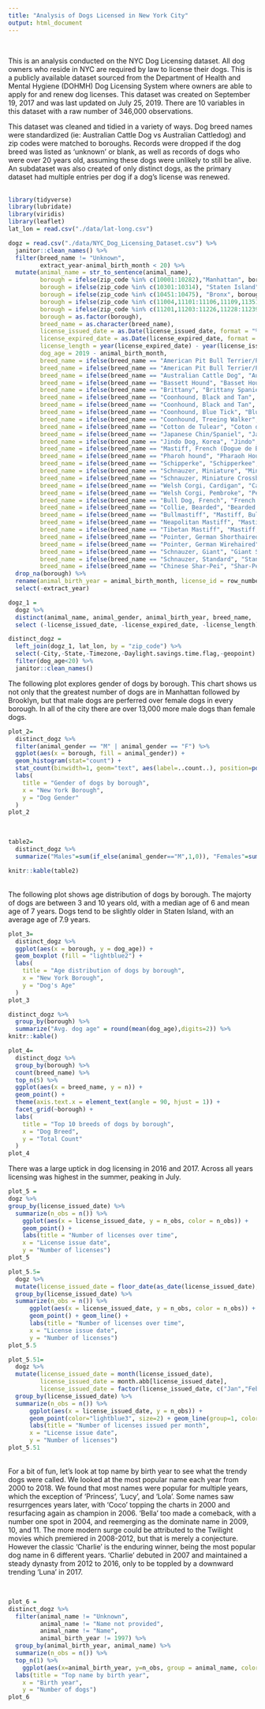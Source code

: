 ```yaml
---
title: "Analysis of Dogs Licensed in New York City"
output: html_document
---
```

<br>

This is an analysis conducted on the NYC Dog Licensing dataset. All dog owners who reside in NYC are required by law to license their dogs. This is a publicly available dataset sourced from the Department of Health and Mental Hygiene (DOHMH) Dog Licensing System where owners are able to apply for and renew dog licenses. This dataset was created on September 19, 2017 and was last updated on July 25, 2019. There are 10 variables in this dataset with a raw number of 346,000 observations.

This dataset was cleaned and tidied in a variety of ways. Dog breed names were standardized (ie: Australian Cattle Dog vs Australian Cattledog) and zip codes were matched to boroughs. Records were dropped if the dog breed was listed as 'unknown' or blank, as well as records of dogs who were over 20 years old, assuming these dogs were unlikely to still be alive. An subdataset was also created of only distinct dogs, as the primary dataset had multiple entries per dog if a dog's license was renewed.
<br><br>

```r
library(tidyverse)
library(lubridate)
library(viridis)
library(leaflet)
lat_lon = read.csv("./data/lat-long.csv")
```

```r
dogz = read.csv("./data/NYC_Dog_Licensing_Dataset.csv") %>% 
  janitor::clean_names() %>% 
  filter(breed_name != "Unknown",
         extract_year-animal_birth_month < 20) %>% 
  mutate(animal_name = str_to_sentence(animal_name),
         borough = ifelse(zip_code %in% c(10001:10282),"Manhattan", borough),
         borough = ifelse(zip_code %in% c(10301:10314), "Staten Island", borough),
         borough = ifelse(zip_code %in% c(10451:10475), "Bronx", borough),
         borough = ifelse(zip_code %in% c(11004,11101:11106,11109,11351,11354:11375,11377:11379,11385,11411:11423,11426:11430,11432:11436,11691:11694,11697), "Queens", borough),
         borough = ifelse(zip_code %in% c(11201,11203:11226,11228:11239,11241:11243,11249,11252,11256), "Brooklyn", borough),
         borough = as.factor(borough),
         breed_name = as.character(breed_name),
         license_issued_date = as.Date(license_issued_date, format = "%m/%d/%Y"),
         license_expired_date = as.Date(license_expired_date, format = "%m/%d/%Y"),
         license_length = year(license_expired_date) - year(license_issued_date),
         dog_age = 2019 - animal_birth_month,
         breed_name = ifelse(breed_name == "American Pit Bull Terrier/Pit Bull", "American Pit Bull Mix / Pit Bull Mix", breed_name),
         breed_name = ifelse(breed_name == "American Pit Bull Terrier/Pit Bull", "American Pit Bull Mix / Pit Bull Mix", breed_name),
         breed_name = ifelse(breed_name == "Australian Cattle Dog", "Australian Cattledog", breed_name),
         breed_name = ifelse(breed_name == "Bassett Hound", "Basset Hound", breed_name),
         breed_name = ifelse(breed_name == "Brittany", "Brittany Spaniel", breed_name),
         breed_name = ifelse(breed_name == "Coonhound, Black and Tan", "Black and Tan Coonhound", breed_name),
         breed_name = ifelse(breed_name == "Coonhound, Black and Tan", "Black and Tan Coonhound", breed_name),
         breed_name = ifelse(breed_name == "Coonhound, Blue Tick", "Bluetick Coonhound", breed_name),
         breed_name = ifelse(breed_name == "Coonhound, Treeing Walker", "Treeing Walker Coonhound", breed_name),
         breed_name = ifelse(breed_name == "Cotton de Tulear", "Coton de Tulear", breed_name),
         breed_name = ifelse(breed_name == "Japanese Chin/Spaniel", "Japanese Chin", breed_name),
         breed_name = ifelse(breed_name == "Jindo Dog, Korea", "Jindo", breed_name),
         breed_name = ifelse(breed_name == "Mastiff, French (Dogue de Bordeaux)", "Dogue de Bordeaux", breed_name),
         breed_name = ifelse(breed_name == "Pharoh hound", "Pharaoh Hound", breed_name),
         breed_name = ifelse(breed_name == "Schipperke", "Schipperkee", breed_name),
         breed_name = ifelse(breed_name == "Schnauzer, Miniature", "Miniature Schnauzer", breed_name),
         breed_name = ifelse(breed_name == "Schnauzer, Miniature Crossbreed", "Miniature Schnauzer, Crossbreed", breed_name),
         breed_name = ifelse(breed_name == "Welsh Corgi, Cardigan", "Cardigan Welsh Corgi", breed_name),
         breed_name = ifelse(breed_name == "Welsh Corgi, Pembroke", "Pembroke Welsh Corgi", breed_name),
         breed_name = ifelse(breed_name == "Bull Dog, French", "French Bulldog", breed_name),
         breed_name = ifelse(breed_name == "Collie, Bearded", "Bearded Collie", breed_name),
         breed_name = ifelse(breed_name == "Bullmastiff", "Mastiff, Bull", breed_name),
         breed_name = ifelse(breed_name == "Neapolitan Mastiff", "Mastiff, Neapolitan", breed_name),
         breed_name = ifelse(breed_name == "Tibetan Mastiff", "Mastiff, Tibetan", breed_name),
         breed_name = ifelse(breed_name == "Pointer, German Shorthaired", "German Shorthaired Pointer", breed_name),
         breed_name = ifelse(breed_name == "Pointer, German Wirehaired", "German Wirehaired Pointer", breed_name),
         breed_name = ifelse(breed_name == "Schnauzer, Giant", "Giant Schnauzer", breed_name),
         breed_name = ifelse(breed_name == "Schnauzer, Standard", "Standard Schnauzer", breed_name),
         breed_name = ifelse(breed_name == "Chinese Shar-Pei", "Shar-Pei, Chinese", breed_name)) %>% 
  drop_na(borough) %>% 
  rename(animal_birth_year = animal_birth_month, license_id = row_number) %>% 
  select(-extract_year)

```

```r
dogz_1 =
  dogz %>% 
  distinct(animal_name, animal_gender, animal_birth_year, breed_name, .keep_all = TRUE) %>% 
  select (-license_issued_date, -license_expired_date, -license_length)

distinct_dogz =
  left_join(dogz_1, lat_lon, by = "zip_code") %>% 
  select(-City,-State,-Timezone,-Daylight.savings.time.flag,-geopoint) %>% 
  filter(dog_age<20) %>% 
  janitor::clean_names()
```

The following plot explores gender of dogs by borough. This chart shows us not only that the greatest number of dogs are in Manhattan followed by Brooklyn, but that male dogs are perferred over female dogs in every borough. In all of the city there are over 13,000 more male dogs than female dogs.


```r
plot_2=
  distinct_dogz %>% 
  filter(animal_gender == "M" | animal_gender == "F") %>% 
  ggplot(aes(x = borough, fill = animal_gender)) +
  geom_histogram(stat="count") +
  stat_count(binwidth=1, geom="text", aes(label=..count..), position=position_stack(vjust=.5)) +
  labs(
    title = "Gender of dogs by borough",
    x = "New York Borough",
    y = "Dog Gender"
  )
plot_2
```

<br>
```r
table2=
  distinct_dogz %>% 
  summarize("Males"=sum(if_else(animal_gender=="M",1,0)), "Females"=sum(if_else(animal_gender=="F",1,0)))

knitr::kable(table2)
```


<br>
The following plot shows age distribution of dogs by borough. The majorty of dogs are between 3 and 10 years old, with a median age of 6 and mean age of 7 years. Dogs tend to be slightly older in Staten Island, with an average age of 7.9 years.

```r
plot_3=
  distinct_dogz %>% 
  ggplot(aes(x = borough, y = dog_age)) +
  geom_boxplot (fill = "lightblue2") +
  labs(
    title = "Age distribution of dogs by borough",
    x = "New York Borough",
    y = "Dog's Age"
  )
plot_3

distinct_dogz %>% 
  group_by(borough) %>% 
  summarize("Avg. dog age" = round(mean(dog_age),digits=2)) %>% 
knitr::kable()
```


```r
plot_4=
  distinct_dogz %>% 
  group_by(borough) %>% 
  count(breed_name) %>% 
  top_n(5) %>% 
  ggplot(aes(x = breed_name, y = n)) +
  geom_point() +
  theme(axis.text.x = element_text(angle = 90, hjust = 1)) +
  facet_grid(~borough) +
  labs(
    title = "Top 10 breeds of dogs by borough",
    x = "Dog Breed",
    y = "Total Count"
  )
plot_4
```

There was a large uptick in dog licensing in 2016 and 2017. Across all years licensing was highest in the summer, peaking in July.


```r
plot_5 =
dogz %>% 
group_by(license_issued_date) %>% 
  summarize(n_obs = n()) %>% 
    ggplot(aes(x = license_issued_date, y = n_obs, color = n_obs)) + 
    geom_point() +
    labs(title = "Number of licenses over time", 
    x = "License issue date", 
    y = "Number of licenses")
plot_5
```


```r
plot_5.5=
  dogz %>% 
  mutate(license_issued_date = floor_date(as_date(license_issued_date), "month")) %>% 
  group_by(license_issued_date) %>% 
  summarize(n_obs = n()) %>% 
      ggplot(aes(x = license_issued_date, y = n_obs, color = n_obs)) + 
      geom_point() + geom_line() +
      labs(title = "Number of licenses over time", 
      x = "License issue date", 
      y = "Number of licenses")
plot_5.5
```


```r
plot_5.51=
  dogz %>% 
  mutate(license_issued_date = month(license_issued_date),
         license_issued_date = month.abb[license_issued_date],
         license_issued_date = factor(license_issued_date, c("Jan","Feb", "Mar", "Apr", "May", "Jun", "Jul","Aug", "Sep", "Oct","Nov", "Dec"), ordered = TRUE)) %>%
  group_by(license_issued_date) %>% 
  summarize(n_obs = n()) %>% 
      ggplot(aes(x = license_issued_date, y = n_obs)) + 
      geom_point(color="lightblue3", size=2) + geom_line(group=1, color="lightblue3", size=1) +
      labs(title = "Number of licenses issued per month", 
      x = "License issue date", 
      y = "Number of licenses")
plot_5.51
```

<br>
For a bit of fun, let's look at top name by birth year to see what the trendy dogs were called. We looked at the most popular name each year from 2000 to 2018. We found that most names were popular for multiple years, which the exception of 'Princess', 'Lucy', and 'Lola'. Some names saw resurrgences years later, with 'Coco' topping the charts in 2000 and resurfacing again as champion in 2006. 'Bella' too made a comeback, with a number one spot in 2004, and reemerging as the dominate name in 2009, 10, and 11. The more modern surge could be attributed to the Twilight movies which premiered in 2008-2012, but that is merely a conjecture. However the classic 'Charlie' is the enduring winner, being the most popular dog name in 6 different years. 'Charlie' debuted in 2007 and maintained a steady dynasty from 2012 to 2016, only to be toppled by a downward trending 'Luna' in 2017.

<br>
```r
plot_6 = 
distinct_dogz %>% 
  filter(animal_name != "Unknown",
         animal_name != "Name not provided",
         animal_name != "Name",
         animal_birth_year != 1997) %>% 
  group_by(animal_birth_year, animal_name) %>% 
  summarize(n_obs = n()) %>% 
  top_n(1) %>% 
    ggplot(aes(x=animal_birth_year, y=n_obs, group = animal_name, color = animal_name)) + geom_point(size=2) + geom_line(size=1) +
  labs(title = "Top name by birth year", 
    x = "Birth year", 
    y = "Number of dogs")
plot_6

```





